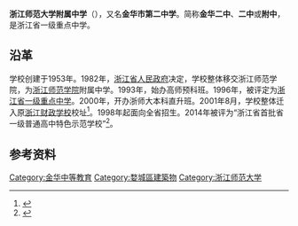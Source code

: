 {{Infobox School
| name        = 浙江师范大学附属中学
| other_name  = 金华市第二中学
| image       = 201912 Front Gate of the High School Affiliated to Zhejiang Normal University.jpg
| logo        =
| motto       = 
| established = 1953年
| type        = 公立全日制高中
| religion    = 
| affiliation = 
| district    = {{PRC}}[[浙江省|浙江省]][[金华市|金华市]]
| grades      = 
| president   = 
| principal   = 何通海
| dean        = 
| college     = 
| house       = 
| sc          =
| cs          =
| faculty     = 240
| staff       = 
| students    =大致3000人 
| area        = 
| athletics   = 
| conference  = 
| tree        =
| colors      = 
| mascot      = 
| magazine    = 
| free_label  = 
| free_text   = 
| free_label2 = 
| free_text2  = 
| free_label3 = 
| free_text3  = 
| address     = {{PRC}}[[浙江省|浙江省]][[金华市|金华市]][[婺城区|婺城区]]丹光西路518号
| tel         = 
| fax         = 
| mail        = 
| website     =[http://www.ourschool.com.cn/IneduPortal/index.aspx 浙师大附中欢迎您]
}}
'''浙江师范大学附属中学'''（{{lang|en|High School Affiliated to Zhejiang Normal University}}），又名'''金华市第二中学'''。简称'''金华二中'''、'''二中'''或'''附中'''，是浙江省一级重点中学。

== 沿革 ==
学校创建于1953年。1982年，[[浙江省人民政府|浙江省人民政府]]决定，学校整体移交浙江师范学院，为[[浙江师范学院|浙江师范学院]]附属中学。1993年，始办高师预科班。1996年，被评定为[[浙江省一级重点中学|浙江省一级重点中学]]。2000年，开办浙师大本科直升班。2001年8月，学校整体迁入原[[浙江财政学校|浙江财政学校]]校址<ref>{{Cite book|title=金华市志 第5册|last=金华市地方志编纂委员会编|first=|publisher=北京：[[方志出版社|方志出版社]]|year=2017.04|isbn=978-7-80238-891-8|location=|pages=2923-2924}}</ref>。1998年起面向全省招生。2014年被评为“浙江省首批省一级普通高中特色示范学校”<ref>{{Cite book|title=浙江师范大学志：2006-2016|last=《浙江师范大学志》编纂委员会|first=|publisher=《浙江师范大学志》编纂委员会|year=2016.12|isbn=|location=|pages=464}}</ref>。

==参考资料==
{{reflist}}

[[Category:金华中等教育|Category:金华中等教育]]
[[Category:婺城區建築物|Category:婺城區建築物]]
[[Category:浙江师范大学|Category:浙江师范大学]]